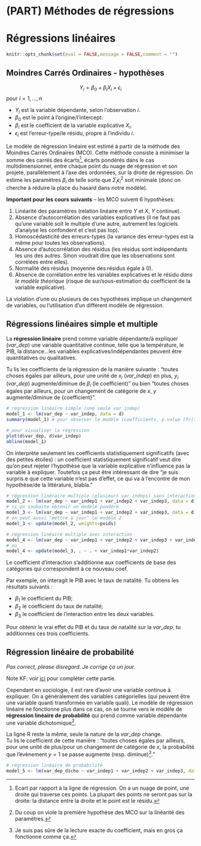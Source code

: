 # (PART) Méthodes de régressions {-}

# Régressions linéaires {#reg-lin}

```r
knitr::opts_chunk$set(eval = FALSE,message = FALSE,comment = "")
```

## Moindres Carrés Ordinaires - hypothèses

$$Y_i = \beta_0 + \beta_iX_i + \epsilon_i$$ pour $i = 1,...,n$

* $Y_i$ est la variable dépendante, selon l'observation $i$.
* $\beta_0$ est le point à l'origine/l'intercept.
* $\beta_i$ est le coefficient de la variable explicative $X_i$.
* $\epsilon_i$ est l'erreur-type/le résidu, propre à l'individu $i$.

Le modèle de régression linéaire est estimé à partir de la méthode des Moindres Carrés Ordinaires (MCO). Cette méthode consiste à minimiser la somme des carrés des écarts^[Ecart par rapport à la ligne de régression. On a un nuage de point, une droite qui traverse ces points. La plupart des points ne seront pas sur la droite: la distance entre la droite et le point est le résidu.], écarts pondérés dans le cas multidimensionnel, entre chaque point du nuage de régression et son projeté, parallèlement à l'axe des ordonnées, sur la droite de régression. On estime les paramètres $\beta_i$ de telle sorte que $\Sigma_i\epsilon_i^2$ soit minimale (donc on cherche à réduire la place du hasard dans notre modèle).

**Important pour les cours suivants** -- les MCO suivent 6 hypothèses:

1. Linéarité des paramètres (relation linéaire entre $Y$ et $X$, $Y$ continue).
2. Absence d'autocorrélation des variables explicatives (il ne faut pas qu'une variable soit le multiple d'une autre, autrement les logiciels d'analyse les confondent et c'est pas top).
3. Homoscédasticité des erreurs-types (la variance des erreur-types est la même pour toutes les observations).
4. Absence d'autocorrélation des résidus (les résidus sont indépendants les uns des autres. Sinon voudrait dire que les observations sont corrélées entre elles).
5. Normalité des résidus (moyenne des résidus égale à 0).
6. Absence de corrélation entre les variables explicatives et le résidu *dans le modèle théorique* (risque de sur/sous-estimation du coefficient de la variable explicative).

La violation d'une ou plusieurs de ces hypothèses implique un changement de variables, ou l'utilisation d'un différent modèle de régression.


## Régressions linéaires simple et multiple
La **régression linéaire** prend comme variable dépendante/à expliquer ($var\_dep$) une variable quantitative continue, telle que la température, le PIB, la distance...les variables explicatives/indépendantes peuvent être quantitatives ou qualitatives.

Tu lis les coefficients de la régression de la manière suivante : "toutes choses égales par ailleurs, pour une unité de $x_i$ ($var\_indep$) en plus, $y_i$ ($var\_dep$) augmente/diminue de $\beta_i$ (le coefficient)" ou bien "toutes choses égales par ailleurs, pour un changement de catégorie de $x$, $y$ augmente/diminue de {coefficient}".

```r
# régression linéaire simple (une seule var indep)
model_1 <- lm(var_dep ~ var_indep, data = d)
summary(model_1) # pour observer le modèle (coefficients, p.value [Pr(>|z|)], deviance, etc.)

# pour visualiser la régression
plot(d$var_dep, d$var_indep)
abline(model_1)
```

On interprète seulement les coefficients statistiquement significatifs (avec des petites étoiles) : un coefficient statistiquement significatif veut dire qu'on peut rejeter l'hypothèse que la variable explicative n'influence pas la variable à expliquer. Toutefois ça peut être intéressant de dire "je suis surpris.e que cette variable n'est pas d'effet, ce qui va à l'encontre de mon hypothèse/de la littérature, blabla."

```r
# régression linéraire multiple (plusieurs var indeps) sans interaction
model_2 <- lm(var_dep ~ var_indep1 + var_indep2 + var_indep3, data = d)
# si on souhaite obtenir un modèle pondéré
model_3 <- lm(var_dep ~ var_indep1 + var_indep2 + var_indep3, data = d, weights = poids)
# on peut aussi "mettre à jour" le modèle 2
model_3 <- update(model_2, weights=poids)

# régression linéaire multiple avec interaction
model_4 <- lm(var_dep ~ var_indep1 + var_indep2 + var_indep3 + var_indep1*var_indep2, data = d, weights = poids)
# ou
model_4 <- update(model_3, . ~ . + var_indep1*var_indep2)
```

Le coefficient d'interaction s'additionne aux coefficients de base des catégories qui correspondent à ce nouveau coef.

Par exemple, on interagit le PIB avec le taux de natalité. Tu obtiens les résultats suivants :

* $\beta_1$ le coefficient du PIB;
* $\beta_2$ le coefficient du taux de natalité;
* $\beta_3$ le coefficient de l'interaction entre les deux variables.

Pour obtenir le vrai effet du PIB et du taux de natalité sur la $var\_dep$, tu additionnes ces trois coefficients.

## Régression linéaire de probabilité

*Pas correct, please disregard. Je corrige ça un jour.*

Note KF: voir [ici](https://scpoecon.github.io/ScPoEconometrics/linreg.html#a-particular-rescaling-the-log-transform) pour compléter cette partie.

Cependant en sociologie, il est rare d'avoir une variable continue à expliquer. On a généralement des variables catégorielles (qui peuvent être une variable quanti transformée en variable quali). Le modèle de régression linéaire ne fonctionne plus dans ce cas, on se tourne vers le modèle de **régression linéaire de probabilité** qui prend comme variable dépendante une variable dichotomique^[Du coup on viole la première hypothèse des MCO sur la linéarité des paramètres.].

La ligne R reste la même, seule la nature de la $var\_dep$ change.\
Tu lis le coefficient de cette manière : "toutes choses égales par ailleurs, pour une unité de plus/pour un changement de catégorie de $x$, la probabilité que l'évènement $y=1$ se passe augmente (resp. diminue)^[Je suis pas sûre de la lecture exacte du coefficient, mais en gros ça fonctionne comme ça.]."

```r
# régression linéaire de probabilité
model_5 <- lm(var_dep_dicho ~ var_indep1 + var_indep2 + var_indep3, data = d, weights = poids)
```
